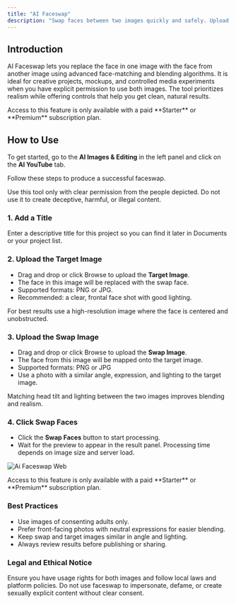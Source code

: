```yaml
---
title: "AI Faceswap"
description: "Swap faces between two images quickly and safely. Upload a target image and a swap image, click Swap Faces, then review and download the result."
---
```


## Introduction

AI Faceswap lets you replace the face in one image with the face from another image using advanced face-matching and blending algorithms. It is ideal for creative projects, mockups, and controlled media experiments when you have explicit permission to use both images. The tool prioritizes realism while offering controls that help you get clean, natural results.

<Warning>
  Access to this feature is only available with a paid **Starter** or **Premium** subscription plan.
</Warning>

## How to Use

To get started, go to the **AI Images & Editing** in the left panel and click on the **AI YouTube** tab.

Follow these steps to produce a successful faceswap.

<Danger>
  Use this tool only with clear permission from the people depicted. Do not use it to create deceptive, harmful, or illegal content.
</Danger>

### 1. Add a Title

Enter a descriptive title for this project so you can find it later in Documents or your project list.

### 2. Upload the Target Image

- Drag and drop or click Browse to upload the **Target Image**.
- The face in this image will be replaced with the swap face.
- Supported formats: PNG or JPG.
- Recommended: a clear, frontal face shot with good lighting.

<Tip>
  For best results use a high-resolution image where the face is centered and unobstructed.
</Tip>

### 3. Upload the Swap Image

- Drag and drop or click Browse to upload the **Swap Image**.
- The face from this image will be mapped onto the target image.
- Supported formats: PNG or JPG
- Use a photo with a similar angle, expression, and lighting to the target image.

<Tip>
  Matching head tilt and lighting between the two images improves blending and realism.
</Tip>

### 4. Click Swap Faces

- Click the **Swap Faces** button to start processing.
- Wait for the preview to appear in the result panel. Processing time depends on image size and server load.

![Ai Faceswap Web](/images/ai-faceswap.webp)

<Warning>
  Access to this feature is only available with a paid **Starter** or **Premium** subscription plan.
</Warning>

### Best Practices

- Use images of consenting adults only.
- Prefer front-facing photos with neutral expressions for easier blending.
- Keep swap and target images similar in angle and lighting.
- Always review results before publishing or sharing.

### Legal and Ethical Notice

<Danger>
  Ensure you have usage rights for both images and follow local laws and platform policies. Do not use faceswap to impersonate, defame, or create sexually explicit content without clear consent.
</Danger>